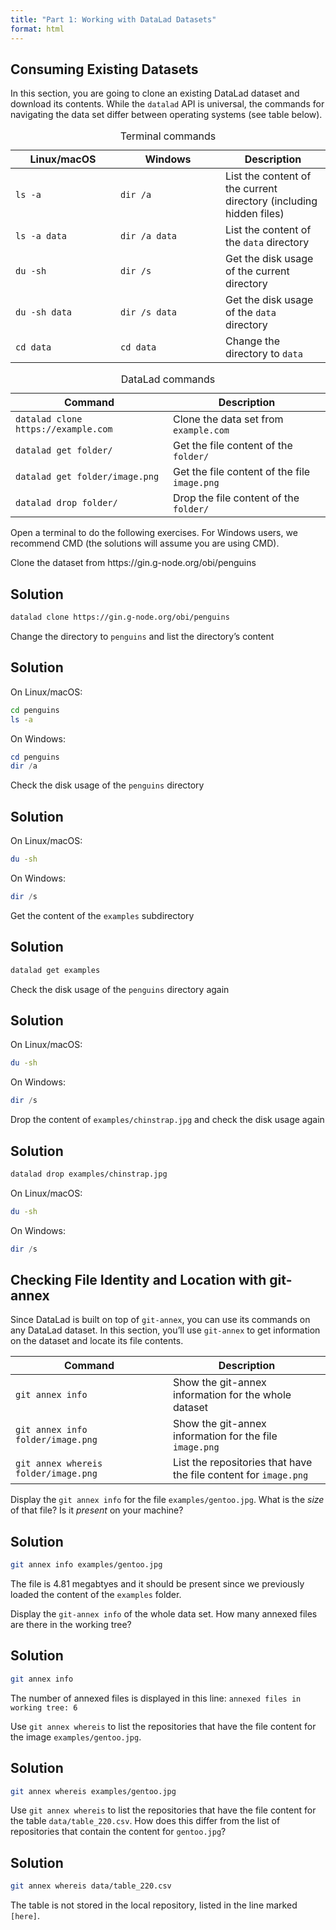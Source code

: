 ```yaml
---
title: "Part 1: Working with DataLad Datasets"
format: html
---
```


## Consuming Existing Datasets

In this section, you are going to clone an existing DataLad dataset and download its contents.
While the `datalad` API is universal, the commands for navigating the data set differ between operating systems (see table below).

| Linux/macOS | Windows | Description |
| --- | --- | --- |
| `ls -a` | `dir /a` | List the content of the current directory (including hidden files) |
| `ls -a data` | `dir /a data` | List the content of the `data` directory |
| `du -sh` | `dir /s` | Get the disk usage of the current directory |
| `du -sh data` | `dir /s data` | Get the disk usage of the `data` directory |
| `cd data` | `cd data` | Change the directory to `data`|
: Terminal commands

| Command | Description |
| --- | --- | 
| `datalad clone https://example.com` | Clone the data set from `example.com` |
| `datalad get folder/` | Get the file content of the `folder/` |
| `datalad get folder/image.png` | Get the file content of the file `image.png` |
| `datalad drop folder/` | Drop the file content of the `folder/` |
: DataLad commands

Open a terminal to do the following exercises.
For Windows users, we recommend CMD (the solutions will assume you are using CMD).

:::{#exr-}

Clone the dataset from https://gin.g-node.org/obi/penguins
:::
::: {.callout-tip collapse="true"}
## Solution
```bash
datalad clone https://gin.g-node.org/obi/penguins
```
:::

:::{#exr-}
Change the directory to `penguins` and list the directory's content
:::
::: {.callout-tip collapse="true"}
## Solution
On Linux/macOS:
```bash
cd penguins
ls -a
```
On Windows:
```powershell
cd penguins
dir /a
```
:::

:::{#exr-}
Check the disk usage of the `penguins` directory
:::
::: {.callout-tip collapse="true"}
## Solution
On Linux/macOS:
```bash
du -sh
```
On Windows:
```powershell
dir /s
```
:::

:::{#exr-}
Get the content of the `examples` subdirectory
:::
::: {.callout-tip collapse="true"}
## Solution
```bash
datalad get examples
```
:::

:::{#exr-}
Check the disk usage of the `penguins` directory again
:::
::: {.callout-tip collapse="true"}
## Solution
On Linux/macOS:
```bash
du -sh
```
On Windows:
```powershell
dir /s
```
:::

:::{#exr-}
Drop the content of `examples/chinstrap.jpg` and check the disk usage again
:::
::: {.callout-tip collapse="true"}
## Solution
```bash
datalad drop examples/chinstrap.jpg
```
On Linux/macOS:
```bash
du -sh
```
On Windows:
```powershell
dir /s
```
:::

## Checking File Identity and Location with git-annex

Since DataLad is built on top of `git-annex`, you can use its commands on any DataLad dataset.
In this section, you'll use `git-annex` to get information on the dataset and locate its file contents.

| Command | Description |
| --- | --- | 
| `git annex info` | Show the git-annex information for the whole dataset |
| `git annex info folder/image.png` | Show the git-annex information for the file `image.png`|
| `git annex whereis folder/image.png` | List the repositories that have the file content for `image.png` |


:::{#exr-}
Display the `git annex info` for the file `examples/gentoo.jpg`. What is the *size* of that file? Is it *present* on your machine?
:::
::: {.callout-tip collapse="true"}
## Solution
```bash
git annex info examples/gentoo.jpg
```
The file is 4.81 megabtyes and it should be present since we previously loaded the content of the `examples` folder.
:::

:::{#exr-}
Display the `git-annex info` of the whole data set. How many annexed files are there in the working tree?
:::
::: {.callout-tip collapse="true"}
## Solution
```bash
git annex info
```
The number of annexed files is displayed in this line:
`annexed files in working tree: 6`
:::

:::{#exr-}
Use `git annex whereis` to list the repositories that have the file content for the image `examples/gentoo.jpg`.
:::
::: {.callout-tip collapse="true"}
## Solution
```bash
git annex whereis examples/gentoo.jpg
```
:::

:::{#exr-}
Use `git annex whereis` to list the repositories that have the file content for the table `data/table_220.csv`. How does this differ from the list of repositories that contain the content for `gentoo.jpg`?
:::
::: {.callout-tip collapse="true"}
## Solution
```bash
git annex whereis data/table_220.csv
```
The table is not stored in the local repository, listed in the line marked `[here]`.
:::

